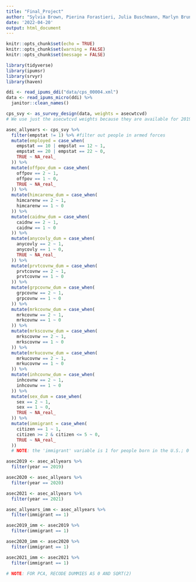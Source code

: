 ```yaml
---
title: "Final_Project"
author: "Sylvia Brown, Pierina Forastieri, Julia Buschmann, Marlyn Bruno"
date: '2022-04-20'
output: html_document
---
```


```r
knitr::opts_chunk$set(echo = TRUE)
knitr::opts_chunk$set(warning = FALSE)
knitr::opts_chunk$set(message = FALSE)
```

``` r
library(tidyverse)
library(ipumsr)
library(srvyr)
library(haven)
```


```r
ddi <- read_ipums_ddi("data/cps_00004.xml")
data <- read_ipums_micro(ddi) %>%
  janitor::clean_names()

cps_svy <- as_survey_design(data, weights = asecwtcvd)
# We use just the asecwtcvd weights because they are available for 2019-2021 ASECs (not just 2020)

asec_allyears <- cps_svy %>%
  filter(empstat != 1) %>% #filter out people in armed forces
  mutate(employed = case_when(
    empstat == 10 | empstat == 12 ~ 1,
    empstat == 20 | empstat == 22 ~ 0,
    TRUE ~ NA_real_
  )) %>%
  mutate(offpov_dum = case_when(
    offpov == 2 ~ 1,
    offpov == 1 ~ 0,
    TRUE ~ NA_real_
  )) %>%
  mutate(himcarenw_dum = case_when(
    himcarenw == 2 ~ 1,
    himcarenw == 1 ~ 0
  )) %>%
  mutate(caidnw_dum = case_when(
    caidnw == 2 ~ 1,
    caidnw == 1 ~ 0
  )) %>%
  mutate(anycovly_dum = case_when(
    anycovly == 2 ~ 1,
    anycovly == 1 ~ 0,
    TRUE ~ NA_real_
  )) %>%
  mutate(prvtcovnw_dum = case_when(
    prvtcovnw == 2 ~ 1,
    prvtcovnw == 1 ~ 0
  )) %>%
  mutate(grpcovnw_dum = case_when(
    grpcovnw == 2 ~ 1,
    grpcovnw == 1 ~ 0
  )) %>%
  mutate(mrkcovnw_dum = case_when(
    mrkcovnw == 2 ~ 1,
    mrkcovnw == 1 ~ 0
  )) %>%
  mutate(mrkscovnw_dum = case_when(
    mrkscovnw == 2 ~ 1,
    mrkscovnw == 1 ~ 0
  )) %>%
  mutate(mrkucovnw_dum = case_when(
    mrkucovnw == 2 ~ 1,
    mrkucovnw == 1 ~ 0
  )) %>%
  mutate(inhcovnw_dum = case_when(
    inhcovnw == 2 ~ 1,
    inhcovnw == 1 ~ 0
  )) %>%
  mutate(sex_dum = case_when(
    sex == 2 ~ 1,
    sex == 1 ~ 0,
    TRUE ~ NA_real_
  )) %>%
  mutate(immigrant = case_when(
    citizen == 1 ~ 1,
    citizen >= 2 & citizen <= 5 ~ 0,
    TRUE ~ NA_real_
  ))
  # NOTE: the 'immigrant' variable is 1 for people born in the U.S.; 0 for people born in the U.S. outlying (PR, Guam), people born abroad of American parents, naturalized citizens, and non-citizens; and NA for people marked as NIU.

asec2019 <- asec_allyears %>%
  filter(year == 2019)

asec2020 <- asec_allyears %>%
  filter(year == 2020)

asec2021 <- asec_allyears %>%
  filter(year == 2021)

asec_allyears_imm <- asec_allyears %>%
  filter(immigrant == 1)

asec2019_imm <- asec2019 %>%
  filter(immigrant == 1)

asec2020_imm <- asec2020 %>%
  filter(immigrant == 1)

asec2021_imm <- asec2021 %>%
  filter(immigrant == 1)

# NOTE: FOR PCA, RECODE DUMMIES AS 0 AND SQRT(2)
  
```
